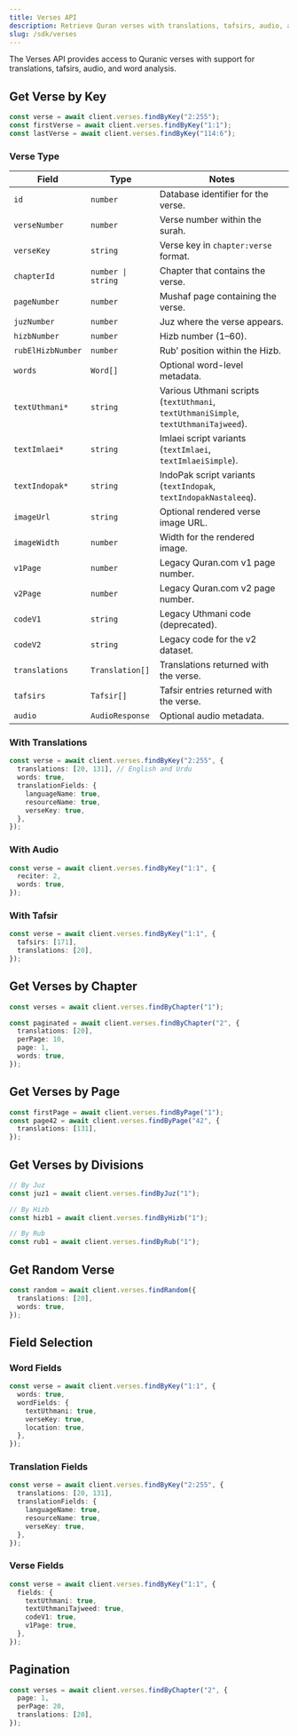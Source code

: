 ```yaml
---
title: Verses API
description: Retrieve Quran verses with translations, tafsirs, audio, and word-by-word analysis.
slug: /sdk/verses
---
```


The Verses API provides access to Quranic verses with support for translations, tafsirs, audio, and word analysis.

## Get Verse by Key

```ts
const verse = await client.verses.findByKey("2:255");
const firstVerse = await client.verses.findByKey("1:1");
const lastVerse = await client.verses.findByKey("114:6");
```

### Verse Type

| Field | Type | Notes |
| --- | --- | --- |
| `id` | `number` | Database identifier for the verse. |
| `verseNumber` | `number` | Verse number within the surah. |
| `verseKey` | `string` | Verse key in `chapter:verse` format. |
| `chapterId` | `number \| string` | Chapter that contains the verse. |
| `pageNumber` | `number` | Mushaf page containing the verse. |
| `juzNumber` | `number` | Juz where the verse appears. |
| `hizbNumber` | `number` | Hizb number (1–60). |
| `rubElHizbNumber` | `number` | Rub' position within the Hizb. |
| `words` | `Word[]` | Optional word-level metadata. |
| `textUthmani*` | `string` | Various Uthmani scripts (`textUthmani`, `textUthmaniSimple`, `textUthmaniTajweed`). |
| `textImlaei*` | `string` | Imlaei script variants (`textImlaei`, `textImlaeiSimple`). |
| `textIndopak*` | `string` | IndoPak script variants (`textIndopak`, `textIndopakNastaleeq`). |
| `imageUrl` | `string` | Optional rendered verse image URL. |
| `imageWidth` | `number` | Width for the rendered image. |
| `v1Page` | `number` | Legacy Quran.com v1 page number. |
| `v2Page` | `number` | Legacy Quran.com v2 page number. |
| `codeV1` | `string` | Legacy Uthmani code (deprecated). |
| `codeV2` | `string` | Legacy code for the v2 dataset. |
| `translations` | `Translation[]` | Translations returned with the verse. |
| `tafsirs` | `Tafsir[]` | Tafsir entries returned with the verse. |
| `audio` | `AudioResponse` | Optional audio metadata. |

### With Translations

```ts
const verse = await client.verses.findByKey("2:255", {
  translations: [20, 131], // English and Urdu
  words: true,
  translationFields: {
    languageName: true,
    resourceName: true,
    verseKey: true,
  },
});
```

### With Audio

```ts
const verse = await client.verses.findByKey("1:1", {
  reciter: 2,
  words: true,
});
```

### With Tafsir

```ts
const verse = await client.verses.findByKey("1:1", {
  tafsirs: [171],
  translations: [20],
});
```

## Get Verses by Chapter

```ts
const verses = await client.verses.findByChapter("1");

const paginated = await client.verses.findByChapter("2", {
  translations: [20],
  perPage: 10,
  page: 1,
  words: true,
});
```

## Get Verses by Page

```ts
const firstPage = await client.verses.findByPage("1");
const page42 = await client.verses.findByPage("42", {
  translations: [131],
});
```

## Get Verses by Divisions

```ts
// By Juz
const juz1 = await client.verses.findByJuz("1");

// By Hizb
const hizb1 = await client.verses.findByHizb("1");

// By Rub
const rub1 = await client.verses.findByRub("1");
```

## Get Random Verse

```ts
const random = await client.verses.findRandom({
  translations: [20],
  words: true,
});
```

## Field Selection

### Word Fields

```ts
const verse = await client.verses.findByKey("1:1", {
  words: true,
  wordFields: {
    textUthmani: true,
    verseKey: true,
    location: true,
  },
});
```

### Translation Fields

```ts
const verse = await client.verses.findByKey("2:255", {
  translations: [20, 131],
  translationFields: {
    languageName: true,
    resourceName: true,
    verseKey: true,
  },
});
```

### Verse Fields

```ts
const verse = await client.verses.findByKey("1:1", {
  fields: {
    textUthmani: true,
    textUthmaniTajweed: true,
    codeV1: true,
    v1Page: true,
  },
});
```

## Pagination

```ts
const verses = await client.verses.findByChapter("2", {
  page: 1,
  perPage: 20,
  translations: [20],
});
```
